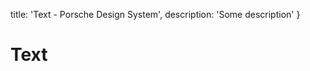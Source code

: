 
  title: 'Text - Porsche Design System',
  description: 'Some description'
}

# Text <ComponentStatus tagName="p-text"></ComponentStatus>
